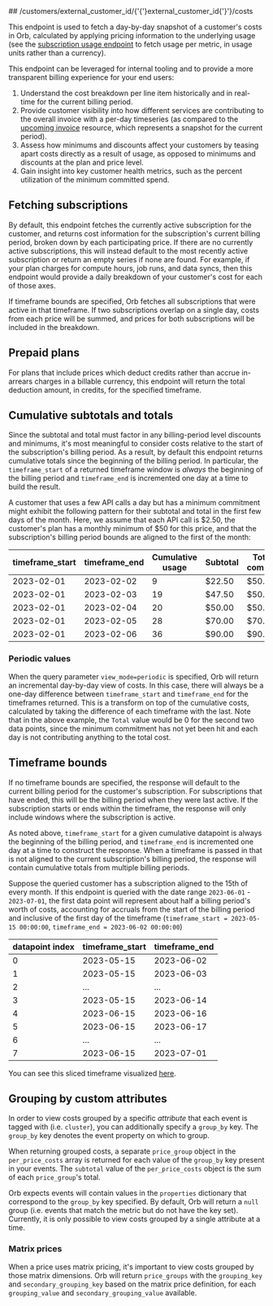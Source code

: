 
<MethodPill method="get" />
## /customers/external_customer_id/{'{'}external_customer_id{'}'}/costs

This endpoint is used to fetch a day-by-day snapshot of a customer's costs in Orb, calculated by applying pricing
information to the underlying usage (see the [subscription usage endpoint](fetch-subscription-usage.api.mdx) to
fetch usage per metric, in usage units rather than a currency).

This endpoint can be leveraged for internal tooling and to provide a more transparent billing experience for your
end users:

1. Understand the cost breakdown per line item historically and in real-time for the current billing period.
2. Provide customer visibility into how different services are contributing to the overall invoice with a per-day
  timeseries (as compared to the [upcoming invoice](fetch-upcoming-invoice) resource, which represents a snapshot
  for the current period).
3. Assess how minimums and discounts affect your customers by teasing apart costs directly as a result of usage,
  as opposed to minimums and discounts at the plan and price level.
4. Gain insight into key customer health metrics, such as the percent utilization of the minimum committed spend.

## Fetching subscriptions
By default, this endpoint fetches the currently active subscription for the customer, and returns cost information
for the subscription's current billing period, broken down by each participating price. If there are no currently
active subscriptions, this will instead default to the most recently active subscription or return an empty series
if none are found. For example, if your plan charges for compute hours, job runs, and data syncs, then this endpoint
would provide a daily breakdown of your customer's cost for each of those axes.

If timeframe bounds are specified, Orb fetches all subscriptions that were active in that timeframe. If two
subscriptions overlap on a single day, costs from each price will be summed, and prices for both subscriptions will
be included in the breakdown.

## Prepaid plans
For plans that include prices which deduct credits rather than accrue in-arrears charges in a billable currency,
this endpoint will return the total deduction amount, in credits, for the specified timeframe.

## Cumulative subtotals and totals
Since the subtotal and total must factor in any billing-period level discounts and minimums, it's most meaningful
to consider costs relative to the start of the subscription's billing period. As a result, by default this endpoint
returns cumulative totals since the beginning of the billing period. In particular, the `timeframe_start` of a
returned timeframe window is *always* the beginning of the billing period and `timeframe_end` is incremented one day
at a time to build the result.

A customer that uses a few API calls a day but has a minimum commitment might exhibit the following pattern for
their subtotal and total in the first few days of the month. Here, we assume that each API call is $2.50, the
customer's plan has a monthly minimum of $50 for this price, and that the subscription's billing period bounds are
aligned to the first of the month:

| timeframe_start | timeframe_end | Cumulative usage | Subtotal | Total (incl. commitment)  |
| -----------| ----------- | ----------- | ----------- |----------- |
| 2023-02-01 | 2023-02-02 | 9 | $22.50 | $50.00 |
| 2023-02-01 | 2023-02-03 | 19 | $47.50 | $50.00 |
| 2023-02-01 | 2023-02-04 | 20 | $50.00 | $50.00 |
| 2023-02-01 | 2023-02-05 | 28 | $70.00 | $70.00 |
| 2023-02-01 | 2023-02-06 | 36 | $90.00 | $90.00 |

### Periodic values
When the query parameter `view_mode=periodic` is specified, Orb will return an incremental day-by-day view of costs.
In this case, there will always be a one-day difference between `timeframe_start` and `timeframe_end` for the
timeframes returned. This is a transform on top of the cumulative costs, calculated by taking the difference of each
timeframe with the last. Note that in the above example, the `Total` value would be 0 for the second two data
points, since the minimum commitment has not yet been hit and each day is not contributing anything to the total
cost.

## Timeframe bounds
If no timeframe bounds are specified, the response will default to the current billing period for the customer's
subscription. For subscriptions that have ended, this will be the billing period when they were last active. If the
subscription starts or ends within the timeframe, the response will only include windows where the subscription is
active.

As noted above, `timeframe_start` for a given cumulative datapoint is always the beginning of the billing period,
and `timeframe_end` is incremented one day at a time to construct the response. When a timeframe is passed in that
is not aligned to the current subscription's billing period, the response will contain cumulative totals from
multiple billing periods.

Suppose the queried customer has a subscription aligned to the 15th of every month. If this endpoint is queried with
the date range `2023-06-01` - `2023-07-01`, the first data point will represent about half a billing period's worth
of costs, accounting for accruals from the start of the billing period and inclusive of the first day of the
timeframe (`timeframe_start = 2023-05-15 00:00:00`, `timeframe_end = 2023-06-02 00:00:00`)

| datapoint index | timeframe_start | timeframe_end |
| ----------- | -----------| ----------- |
| 0 | 2023-05-15 | 2023-06-02 |
| 1 | 2023-05-15 | 2023-06-03 |
| 2 | ... | ... |
| 3 | 2023-05-15 | 2023-06-14 |
| 4 | 2023-06-15 | 2023-06-16 |
| 5 | 2023-06-15 | 2023-06-17 |
| 6 | ... | ... |
| 7 | 2023-06-15 | 2023-07-01 |

You can see this sliced timeframe visualized [here](https://i.imgur.com/TXhYgme.png).

## Grouping by custom attributes
In order to view costs grouped by a specific _attribute_ that each event is tagged with (i.e. `cluster`), you can
additionally specify a `group_by` key. The `group_by` key denotes the event property on which to group.

When returning grouped costs, a separate `price_group` object in the `per_price_costs` array is returned for each
value of the `group_by` key present in your events. The `subtotal` value of the `per_price_costs` object is the sum
of each `price_group`'s total.

Orb expects events will contain values in the `properties` dictionary that correspond to the `group_by` key
specified. By default, Orb will return a `null` group (i.e. events that match the metric but do not have the key
set). Currently, it is only possible to view costs grouped by a single attribute at a time.

### Matrix prices
When a price uses matrix pricing, it's important to view costs grouped by those matrix dimensions. Orb will return
`price_groups` with the `grouping_key` and `secondary_grouping_key` based on the matrix price definition, for each
`grouping_value` and `secondary_grouping_value` available.
